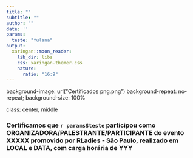---
title: ""
subtitle: ""  
author: ""
date: ''
params:
  teste: "fulana"
output:
  xaringan::moon_reader:
    lib_dir: libs
    css: xaringan-themer.css
    nature:
      ratio: "16:9"
---

background-image: url("Certificados png.png")
background-repeat: no-repeat;
background-size: 100%

class: center, middle

  
### Certificamos que `r params$teste` participou como ORGANIZADORA/PALESTRANTE/PARTICIPANTE do evento XXXXX promovido por RLadies - São Paulo, realizado em LOCAL e DATA, com carga horária de YYY

